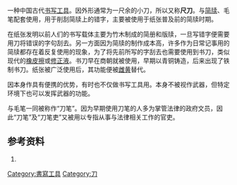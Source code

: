 一种中国古代[[书写工具|书写工具]]。因外形通常为一尺余的小刀，所以又称'''尺刀'''。与[[简牍|简牍]]、毛笔配套使用，用于削刮简牍上的错字，主要被使用于纸张普及前的简牍时期。

在纸张发明以前人们的书写载体主要为竹木制成的简册和版牍，一旦写错字便需要用刀将错误的字句刮去。另一方面因为简牍的制作成本高，许多作为日常记事用的简牍都存在着反复使用的现象，为了将先前所写的字刮去也需要使用到书刀，类似现代的[[橡皮擦|橡皮擦]]或[[修正液|修正液]]。书刀早在商朝就被使用，早期以青铜铸造，后来出现了铁制书刀。纸张被广泛使用后，其功能便被[[雌黄|雌黄]]替代。

因本身作具有便携的优势，有时也不仅做书写工具用。本身不被视作武器，但特定环境下也可以发挥武器的功能。

与毛笔一同被称作“刀笔”。因为早期使用刀笔的人多为掌管法律的政府文员，因此“刀笔”及“刀笔吏”又被用以专指从事与法律相关工作的官吏。
==参考资料==
#{{Cite journal|quotes = |author = 曾庸|year = 1959|title = 汉代的金马书刀|journal = 考古|issue = 07|pages = |url = http://www.cnki.com.cn/Article/CJFDTotal-KAGU195907016.htm|access-date = 2014-09-23|archive-date = 2019-05-08|archive-url = https://web.archive.org/web/20190508235305/http://www.cnki.com.cn/Article/CJFDTOTAL-KAGU195907016.htm|dead-url = no}}

[[Category:書寫工具|Category:書寫工具]]
[[Category:刀|Category:刀]]
